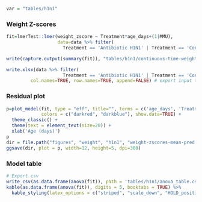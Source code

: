 ```r
var = "tables/h1n1"
```

### Weight Z-scores

```r
fit=lmerTest::lmer(weight_zscore ~ Treatment*age_days+(1|MMU),
                   data=data %>% filter(
                     Treatment == 'Antibiotic H1N1' | Treatment == 'Control H1N1'))

write(capture.output(summary(fit)), "tables/h1n1/continuous-time-weightmod.txt") # export model summary to file

write.xlsx(data %>% filter(
                     Treatment == 'Antibiotic H1N1' | Treatment == 'Control H1N1'), file= paste(var, "/continuous-modinput" , ".xlsx", sep=""), sheetName="Sheet1",
         col.names=TRUE, row.names=TRUE, append=FALSE) # export input table for model
```

### Residual plot

```r
p=plot_model(fit, type = "eff", title="", terms = c('age_days', 'Treatment'),
             colors = c("darkred", "darkblue"), show.data=TRUE) +
  theme_classic() +
  theme(text = element_text(size=20)) +
  xlab('Age (days)')
p
dir = file.path("figures", "weight", "h1n1", "weight-zscores-mean-pred.png")
ggsave(dir, plot = p, width=12, height=5, dpi=300)
```

### Model table
```r
# Export csv
write_csv(as.data.frame(anova(fit)), path = 'tables/h1n1/anova_table.csv')
kable(as.data.frame(anova(fit)), digits = 5, booktabs = TRUE) %>%
  kable_styling(latex_options = c("striped", "scale_down", "HOLD_position"))
```
